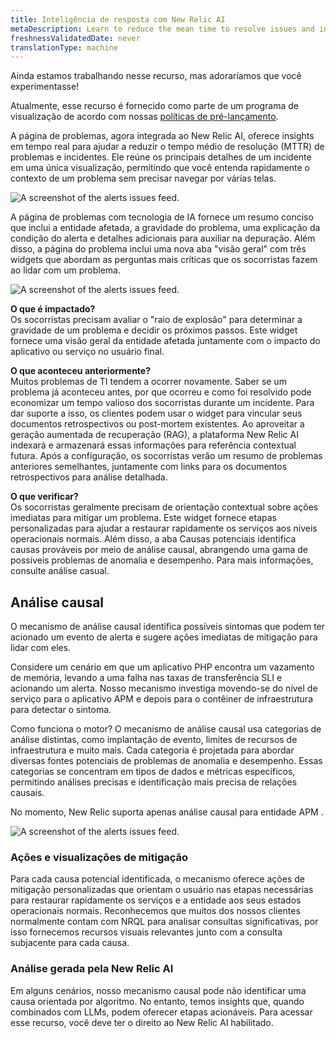 ```yaml
---
title: Inteligência de resposta com New Relic AI
metaDescription: Learn to reduce the mean time to resolve issues and incidents by using New Relic AI with response intelligence.
freshnessValidatedDate: never
translationType: machine
---
```


<Callout title="visualização">
  Ainda estamos trabalhando nesse recurso, mas adoraríamos que você experimentasse!

  Atualmente, esse recurso é fornecido como parte de um programa de visualização de acordo com nossas [políticas de pré-lançamento](/docs/licenses/license-information/referenced-policies/new-relic-pre-release-policy).
</Callout>

A página de problemas, agora integrada ao New Relic AI, oferece insights em tempo real para ajudar a reduzir o tempo médio de resolução (MTTR) de problemas e incidentes. Ele reúne os principais detalhes de um incidente em uma única visualização, permitindo que você entenda rapidamente o contexto de um problema sem precisar navegar por várias telas.

<img
  title="The alerts issues feed."
  alt="A screenshot of the alerts issues
  feed."
  src="/images/accounts_screenshot-full_issue-feed.webp"
/>

A página de problemas com tecnologia de IA fornece um resumo conciso que inclui a entidade afetada, a gravidade do problema, uma explicação da condição do alerta e detalhes adicionais para auxiliar na depuração. Além disso, a página do problema inclui uma nova aba &quot;visão geral&quot; com três widgets que abordam as perguntas mais críticas que os socorristas fazem ao lidar com um problema.

<img
  title="The alerts issues feed."
  alt="A screenshot of the alerts issues
  feed."
  src="/images/nr-ai-summary.webp"
/>

**O que é impactado?**<br /> Os socorristas precisam avaliar o &quot;raio de explosão&quot; para determinar a gravidade de um problema e decidir os próximos passos. Este widget fornece uma visão geral da entidade afetada juntamente com o impacto do aplicativo ou serviço no usuário final.

**O que aconteceu anteriormente?**<br /> Muitos problemas de TI tendem a ocorrer novamente. Saber se um problema já aconteceu antes, por que ocorreu e como foi resolvido pode economizar um tempo valioso dos socorristas durante um incidente. Para dar suporte a isso, os clientes podem usar o widget para vincular seus documentos retrospectivos ou post-mortem existentes. Ao aproveitar a geração aumentada de recuperação (RAG), a plataforma New Relic AI indexará e armazenará essas informações para referência contextual futura. Após a configuração, os socorristas verão um resumo de problemas anteriores semelhantes, juntamente com links para os documentos retrospectivos para análise detalhada.

**O que verificar?**<br /> Os socorristas geralmente precisam de orientação contextual sobre ações imediatas para mitigar um problema. Este widget fornece etapas personalizadas para ajudar a restaurar rapidamente os serviços aos níveis operacionais normais. Além disso, a aba Causas potenciais identifica causas prováveis por meio de análise causal, abrangendo uma gama de possíveis problemas de anomalia e desempenho. Para mais informações, consulte análise casual.

## Análise causal

O mecanismo de análise causal identifica possíveis sintomas que podem ter acionado um evento de alerta e sugere ações imediatas de mitigação para lidar com eles.

Considere um cenário em que um aplicativo PHP encontra um vazamento de memória, levando a uma falha nas taxas de transferência SLI e acionando um alerta. Nosso mecanismo investiga movendo-se do nível de serviço para o aplicativo APM e depois para o contêiner de infraestrutura para detectar o sintoma.

Como funciona o motor? O mecanismo de análise causal usa categorias de análise distintas, como implantação de evento, limites de recursos de infraestrutura e muito mais. Cada categoria é projetada para abordar diversas fontes potenciais de problemas de anomalia e desempenho. Essas categorias se concentram em tipos de dados e métricas específicos, permitindo análises precisas e identificação mais precisa de relações causais.

No momento, New Relic suporta apenas análise causal para entidade APM .

<img
  title="The alerts issues feed."
  alt="A screenshot of the alerts issues
  feed."
  src="/images/potential_issues.webp"
/>

### Ações e visualizações de mitigação

Para cada causa potencial identificada, o mecanismo oferece ações de mitigação personalizadas que orientam o usuário nas etapas necessárias para restaurar rapidamente os serviços e a entidade aos seus estados operacionais normais. Reconhecemos que muitos dos nossos clientes normalmente contam com NRQL para analisar consultas significativas, por isso fornecemos recursos visuais relevantes junto com a consulta subjacente para cada causa.

### Análise gerada pela New Relic AI

Em alguns cenários, nosso mecanismo causal pode não identificar uma causa orientada por algoritmo. No entanto, temos insights que, quando combinados com LLMs, podem oferecer etapas acionáveis. Para acessar esse recurso, você deve ter o direito ao New Relic AI habilitado.
